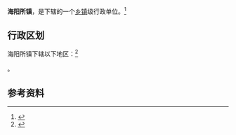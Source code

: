 {{中国乡级行政区|37/10/83/102/000}}

'''海阳所镇'''，是{{PRC admin/fullname|37/10/83/102/000|3}}下辖的一个[[乡镇|乡镇]]级行政单位。<ref>{{PRC admin/ref sgc|{{PRC admin/parent|37/10/83/102/000}}}}</ref>

== 行政区划 ==

海阳所镇下辖以下地区：<ref>{{PRC admin/ref sgc|37/10/83/102/000}}</ref>

{{PRC admin/children|37/10/83/102/000}}。

== 参考资料 ==

{{reflist}}

{{行政区划小作品}}
{{PRC admin/navcat|37/10/83/102/000}}